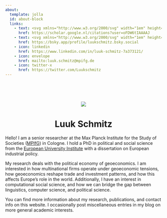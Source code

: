 ```yaml
---
about:
  template: jolla
  id: about-block
  links:
    - text: <svg xmlns="http://www.w3.org/2000/svg" width="1em" height="1em" viewBox="0 0 512 512"><!--!Font Awesome Free 6.7.1 by @fontawesome - https://fontawesome.com License - https://fontawesome.com/license/free Copyright 2024 Fonticons, Inc.--><path d="M390.9 298.5c0 0 0 .1 .1 .1c9.2 19.4 14.4 41.1 14.4 64C405.3 445.1 338.5 512 256 512s-149.3-66.9-149.3-149.3c0-22.9 5.2-44.6 14.4-64h0c1.7-3.6 3.6-7.2 5.6-10.7c4.4-7.6 9.4-14.7 15-21.3c27.4-32.6 68.5-53.3 114.4-53.3c33.6 0 64.6 11.1 89.6 29.9c9.1 6.9 17.4 14.7 24.8 23.5c5.6 6.6 10.6 13.8 15 21.3c2 3.4 3.8 7 5.5 10.5zm26.4-18.8c-30.1-58.4-91-98.4-161.3-98.4s-131.2 40-161.3 98.4L0 202.7 256 0 512 202.7l-94.7 77.1z"/></svg>
      href: https://scholar.google.nl/citations?user=oFDW6tIAAAAJ
    - text: <svg xmlns="http://www.w3.org/2000/svg" width="1em" height="1em" viewBox="0 0 512 512"><!--!Font Awesome Free 6.7.1 by @fontawesome - https://fontawesome.com License - https://fontawesome.com/license/free Copyright 2024 Fonticons, Inc.--><path d="M111.8 62.2C170.2 105.9 233 194.7 256 242.4c23-47.6 85.8-136.4 144.2-180.2c42.1-31.6 110.3-56 110.3 21.8c0 15.5-8.9 130.5-14.1 149.2C478.2 298 412 314.6 353.1 304.5c102.9 17.5 129.1 75.5 72.5 133.5c-107.4 110.2-154.3-27.6-166.3-62.9l0 0c-1.7-4.9-2.6-7.8-3.3-7.8s-1.6 3-3.3 7.8l0 0c-12 35.3-59 173.1-166.3 62.9c-56.5-58-30.4-116 72.5-133.5C100 314.6 33.8 298 15.7 233.1C10.4 214.4 1.5 99.4 1.5 83.9c0-77.8 68.2-53.4 110.3-21.8z"/></svg>
      href: https://bsky.app/profile/luukschmitz.bsky.social
    - icon: linkedin
      href: https://www.linkedin.com/in/luuk-schmitz-7a373121/
    - icon: envelope
      href: mailto:luuk.schmitz@mpifg.de
    - icon: twitter-x
      href: https://twitter.com/Luukschmitz
---
```

<br> <br> <br>

<center><div class="circular--landscape"> <img src="ls.jpg" /> </div></center>

<center>
# Luuk Schmitz
</center>

Hello! I am a senior researcher at the Max Planck Institute for the Study of Societies ([MPIfG](https://www.mpifg.de/2733/en)) in Cologne. I hold a PhD in political and social science from the [European University Institute](https://www.eui.eu/en/academic-units/political-and-social-sciences) with a dissertation on European industrial policy.

My research deals with the political economy of geoeconomics. I am interested in how multinational firms operate under geoeconomic tensions, how geoeconomics reshape trade and investment patterns, and how this affects Europe's role in the world. Additionally, I have an interest in computational social science, and how we can bridge the gap between linguistics, computer science, and political science.

You can find more information about my research, publications, and contact info on this website. I occasionally post miscellaneous entries in my blog on more general academic interests. 

::: {#about-block}
:::